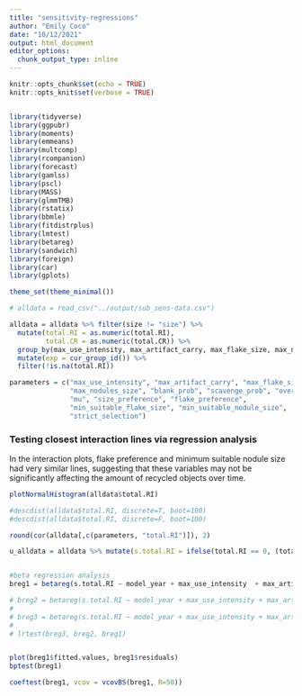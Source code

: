 ```yaml
---
title: "sensitivity-regressions"
author: "Emily Coco"
date: "10/12/2021"
output: html_document
editor_options: 
  chunk_output_type: inline
---
```


```r
knitr::opts_chunk$set(echo = TRUE)
knitr::opts_knit$set(verbose = TRUE)


library(tidyverse)
library(ggpubr)
library(moments)
library(emmeans)
library(multcomp)
library(rcompanion)
library(forecast)
library(gamlss)
library(pscl)
library(MASS)
library(glmmTMB)
library(rstatix)
library(bbmle)
library(fitdistrplus)
library(lmtest)
library(betareg)
library(sandwich)
library(foreign)
library(car)
library(gplots)

theme_set(theme_minimal())

# alldata = read_csv("../output/sub_sens-data.csv")

alldata = alldata %>% filter(size != "size") %>%
  mutate(total.RI = as.numeric(total.RI), 
         total.CR = as.numeric(total.CR)) %>%
  group_by(max_use_intensity, max_artifact_carry, max_flake_size, max_nodules_size, blank_prob, scavenge_prob, overlap, mu, size_preference, flake_preference, min_suitable_flake_size, min_suitable_nodule_size, strict_selection) %>%
  mutate(exp = cur_group_id()) %>%
  filter(!is.na(total.RI))

parameters = c("max_use_intensity", "max_artifact_carry", "max_flake_size",
               "max_nodules_size", "blank_prob", "scavenge_prob", "overlap",
               "mu", "size_preference", "flake_preference",
               "min_suitable_flake_size", "min_suitable_nodule_size",
               "strict_selection")


```


### Testing closest interaction lines via regression analysis
In the interaction plots, flake preference and minimum suitable nodule size had very similar lines, suggesting that these variables may not be significantly affecting the amount of recycled objects over time. 

```r

plotNormalHistogram(alldata$total.RI)

#descdist(alldata$total.RI, discrete=T, boot=100)
#descdist(alldata$total.RI, discrete=F, boot=100)

round(cor(alldata[,c(parameters, "total.RI")]), 2)

```

```r

u_alldata = alldata %>% mutate(s.total.RI = ifelse(total.RI == 0, (total.RI + 0.0001), total.RI)) %>% mutate(s.total.RI = ifelse(s.total.RI == 1, (s.total.RI - 0.0001), s.total.RI))


#beta regression analysis
breg1 = betareg(s.total.RI ~ model_year + max_use_intensity  + max_artifact_carry + max_flake_size + max_nodules_size + blank_prob + scavenge_prob + overlap + mu + size_preference + flake_preference + min_suitable_flake_size + min_suitable_nodule_size + strict_selection , data=u_alldata)

# breg2 = betareg(s.total.RI ~ model_year + max_use_intensity + max_artifact_carry + max_flake_size + max_nodules_size + blank_prob + scavenge_prob + overlap + mu + size_preference + flake_preference + min_suitable_flake_size + strict_selection , data=u_alldata)
# 
# breg3 = betareg(s.total.RI ~ model_year + max_use_intensity + max_artifact_carry + max_flake_size + max_nodules_size + blank_prob + scavenge_prob + overlap + mu + size_preference + min_suitable_flake_size + strict_selection , data=u_alldata)
# 
# lrtest(breg3, breg2, breg1)


plot(breg1$fitted.values, breg1$residuals)
bptest(breg1)

coeftest(breg1, vcov = vcovBS(breg1, R=50))

```

